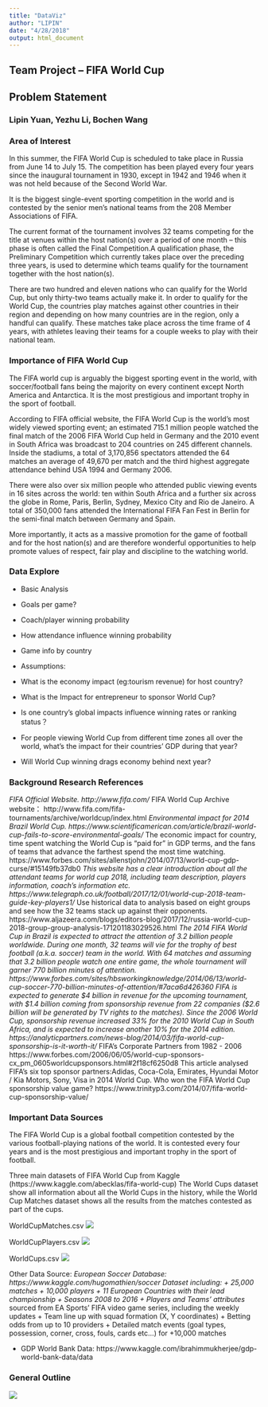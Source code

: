 ```yaml
---
title: "DataViz"
author: "LIPIN"
date: "4/28/2018"
output: html_document
---
```


## Team Project -- FIFA World Cup
## Problem Statement
### Lipin Yuan, Yezhu Li, Bochen Wang
 
 
### Area of Interest

In this summer, the FIFA World Cup is scheduled to take place in Russia from June 14 to July 15. The competition has been played every four years since the inaugural tournament in 1930, except in 1942 and 1946 when it was not held because of the Second World War. 

It is the biggest single-event sporting competition in the world and is contested by the senior men's national teams from the 208 Member Associations of FIFA. 

The current format of the tournament involves 32 teams competing for the title at venues within the host nation(s) over a period of one month – this phase is often called the Final Competition.A qualification phase, the Preliminary Competition which currently takes place over the preceding three years, is used to determine which teams qualify for the tournament together with the host nation(s).

There are two hundred and eleven nations who can qualify for the World Cup, but only thirty-two teams actually make it. In order to qualify for the World Cup, the countries play matches against other countries in their region and depending on how many countries are in the region, only a handful can qualify. These matches take place across the time frame of 4 years, with athletes leaving their teams for a couple weeks to play with their national team.

### Importance of FIFA World Cup

The FIFA world cup is arguably the biggest sporting event in the world, with soccer/football fans being the majority on every continent except North America and Antarctica. It is the most prestigious and important trophy in the sport of football. 

According to FIFA official website, the FIFA World Cup is the world's most widely viewed sporting event; an estimated 715.1 million people watched the final match of the 2006 FIFA World Cup held in Germany and the 2010 event in South Africa was broadcast to 204 countries on 245 different channels. Inside the stadiums, a total of 3,170,856 spectators attended the 64 matches an average of 49,670 per match and the third highest aggregate attendance behind USA 1994 and Germany 2006.

There were also over six million people who attended public viewing events in 16 sites across the world: ten within South Africa and a further six across the globe in Rome, Paris, Berlin, Sydney, Mexico City and Rio de Janeiro. A total of 350,000 fans attended the International FIFA Fan Fest in Berlin for the semi-final match between Germany and Spain.

More importantly, it acts as a massive promotion for the game of football and for the host nation(s) and are therefore wonderful opportunities to help promote values of respect, fair play and discipline to the watching world.

### Data Explore

* Basic Analysis
+ Goals per game? 
+ Coach/player winning probability
+ How attendance influence winning probability 
+ Game info by country

* Assumptions:
+ What is the economy impact (eg:tourism revenue) for host country?
+ What is the Impact for entrepreneur to sponsor World Cup?
+ Is one country’s global impacts influence winning rates or ranking status？
+ For people viewing World Cup from different time zones all over the world, what’s the impact for their countries’ GDP during that year?
+ Will World Cup winning drags economy behind next year?

### Background Research References

*FIFA Official Website.
http://www.fifa.com/
*FIFA World Cup Archive website：
http://www.fifa.com/fifa-tournaments/archive/worldcup/index.html
*Environmental impact for 2014 Brazil World Cup.
https://www.scientificamerican.com/article/brazil-world-cup-fails-to-score-environmental-goals/
*The economic impact for country, time spent watching the World Cup is “paid for” in GDP terms, and the fans of teams that advance the farthest spend the most time watching. 
https://www.forbes.com/sites/allenstjohn/2014/07/13/world-cup-gdp-curse/#15149fb37db0
*This website has a clear introduction about all the attendant teams for world cup 2018, including team description, players information, coach’s information etc.
https://www.telegraph.co.uk/football/2017/12/01/world-cup-2018-team-guide-key-players1/
*Use historical data to analysis based on eight groups and see how the 32 teams stack up against their opponents.
https://www.aljazeera.com/blogs/editors-blog/2017/12/russia-world-cup-2018-group-group-analysis-171201183029526.html
*The 2014 FIFA World Cup in Brazil is expected to attract the attention of 3.2 billion people worldwide. During one month, 32 teams will vie for the trophy of best football (a.k.a. soccer) team in the world. With 64 matches and assuming that 3.2 billion people watch one entire game, the whole tournament will garner 770 billion minutes of attention. https://www.forbes.com/sites/hbsworkingknowledge/2014/06/13/world-cup-soccer-770-billion-minutes-of-attention/#7aca6d426360
FIFA is expected to generate $4 billion in revenue for the upcoming tournament, with $1.4 billion coming from sponsorship revenue from 22 companies ($2.6 billion will be generated by TV rights to the matches). Since the 2006 World Cup, sponsorship revenue increased 33% for the 2010 World Cup in South Africa, and is expected to increase another 10% for the 2014 edition.
https://analyticpartners.com/news-blog/2014/03/fifa-world-cup-sponsorship-is-it-worth-it/
*FIFA's Corporate Partners from 1982 - 2006 https://www.forbes.com/2006/06/05/world-cup-sponsors-cx_pm_0605worldcupsponsors.html#2f18cf6250d8
This article analysed FIFA’s six top sponsor partners:Adidas, Coca-Cola, Emirates, Hyundai Motor / Kia Motors, Sony, Visa in 2014 World Cup.
Who won the FIFA World Cup sponsorship value game? https://www.trinityp3.com/2014/07/fifa-world-cup-sponsorship-value/

### Important Data Sources

The FIFA World Cup is a global football competition contested by the various football-playing nations of the world. It is contested every four years and is the most prestigious and important trophy in the sport of football.

Three main datasets of FIFA World Cup from Kaggle (https://www.kaggle.com/abecklas/fifa-world-cup)
The World Cups dataset show all information about all the World Cups in the history, while the World Cup Matches dataset shows all the results from the matches contested as part of the cups.

WorldCupMatches.csv
![](/Users/Mushroom/Desktop/Picture1.png)

WorldCupPlayers.csv
![](/Users/Mushroom/Desktop/Picture2.png)

WorldCups.csv
![](/Users/Mushroom/Desktop/Picture3.png)

Other Data Source:
*European Soccer Database: https://www.kaggle.com/hugomathien/soccer
Dataset including:
+ 25,000 matches
+ 10,000 players
+ 11 European Countries with their lead championship
+ Seasons 2008 to 2016
+ Players and Teams' attributes* sourced from EA Sports' FIFA video game series, including the weekly updates
+ Team line up with squad formation (X, Y coordinates)
+ Betting odds from up to 10 providers
+ Detailed match events (goal types, possession, corner, cross, fouls, cards etc...) for +10,000 matches

+ GDP World Bank Data: https://www.kaggle.com/ibrahimmukherjee/gdp-world-bank-data/data

### General Outline
![](/Users/Mushroom/Desktop/Screen Shot 2018-04-28 at 9.19.28 AM.png)

